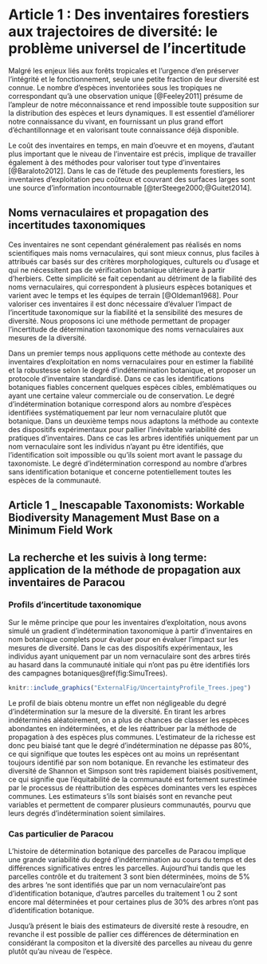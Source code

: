# Article 1 : Des inventaires forestiers aux trajectoires de diversité: le problème universel de l'incertitude

Malgré les enjeux liés aux forêts tropicales et l'urgence d'en préserver l'intégrité et le fonctionnement, seule une petite fraction de leur diversité est connue.
Le nombre d'espèces inventoriées sous les tropiques ne correspondant qu'à une observation unique [@Feeley2011] présume de l'ampleur de notre méconnaissance et rend impossible toute supposition sur la distribution des espèces et leurs dynamiques.
Il est essentiel d'améliorer notre connaissance du vivant, en fournissant un plus grand effort d'échantillonnage et en valorisant toute connaissance déjà disponible.

Le coût des inventaires en temps, en main d'oeuvre et en moyens, d'autant plus important que le niveau de l'inventaire est précis, implique de travailler également à des méthodes pour valoriser tout type d'inventaires [@Baraloto2012].
Dans le cas de l'étude des peuplements forestiers, les inventaires d'exploitation peu coûteux et couvrant des surfaces larges sont une source d'information incontournable [@terSteege2000;@Guitet2014].

## Noms vernaculaires et propagation des incertitudes taxonomiques

Ces inventaires ne sont cependant généralement pas réalisés en noms scientifiques mais noms vernaculaires, qui sont mieux connus, plus faciles à attribués car basés sur des critères morphologiques, culturels ou d'usage et qui ne nécessitent pas de vérification botanique ultérieure à partir d'herbiers.
Cette simplicité se fait cependant au détriment de la fiabilité des noms vernaculaires, qui correspondent à plusieurs espèces botaniques et varient avec le temps et les équipes de terrain [@Oldeman1968].
Pour valoriser ces inventaires il est donc nécessaire d'évaluer l'impact de l'incertitude taxonomique sur la fiabilité et la sensibilité des mesures de diversité.
Nous proposons ici une méthode permettant de propager l'incertitude de détermination taxonomique des noms vernaculaires aux mesures de la diversité.

Dans un premier temps nous appliquons cette méthode au contexte des inventaires d'exploitation en noms vernaculaires pour en estimer la fiabilité et la robustesse selon le degré d'indétermination botanique, et proposer un protocole d'inventaire standardisé.
Dans ce cas les identifications botaniques fiables concernent quelques espèces cibles, emblématiques ou ayant une certaine valeur commerciale ou de conservation.
Le degré d'indétermination botanique correspond alors au nombre d'espèces identifiées systématiquement par leur nom vernaculaire plutôt que botanique.
Dans un deuxième temps nous adaptons la méthode au contexte des dispositifs expérimentaux pour pallier l'inévitable variabilité des pratiques d'inventaires.
Dans ce cas les arbres identifiés uniquement par un nom vernaculaire sont les individus n'ayant pu être identifiés, que l'identification soit impossible ou qu'ils soient mort avant le passage du taxonomiste.
Le degré d'indétermination correspond au nombre d'arbres sans identification botanique et concerne potentiellement toutes les espèces de la communauté. 

## Article 1 _ Inescapable Taxonomists: Workable Biodiversity Management Must Base on a Minimum Field Work


## La recherche et les suivis à long terme: application de la méthode de propagation aux inventaires de Paracou

### Profils d'incertitude taxonomique

Sur le même principe que pour les inventaires d'exploitation, nous avons simulé un gradient d'indétermination taxonomique à partir d'inventaires en nom botanique complets pour évaluer pour en évaluer l'impact sur les mesures de diversité.
Dans le cas des dispositifs expérimentaux, les individus ayant uniquement par un nom vernaculaire sont des arbres tirés au hasard dans la communauté initiale qui n'ont pas pu être identifiés lors des campagnes botaniques\@ref(fig:SimuTrees).

```r
knitr::include_graphics("ExternalFig/UncertaintyProfile_Trees.jpeg")
```

Le profil de biais obtenu montre un effet non négligeable du degré d'indétermination sur la mesure de la diversité.
En tirant les arbres indéterminés aléatoirement, on a plus de chances de classer les espèces abondantes en indéterminées, et de les réattribuer par la méthode de propagation à des espèces plus communes.
L'estimateur de la richesse est donc peu biaisé tant que le degré d'indétermination ne dépasse pas 80%, ce qui signifique que toutes les espèces ont au moins un représentant toujours identifié par son nom botanique.
En revanche les estimateur des diversité de Shannon et Simpson sont très rapidement biaisés positivement, ce qui signifie que l'équitabilité de la communauté est fortement surestimée par le processus de réattribution des espèces dominantes vers les espèces communes.
Les estimateurs s'ils sont biaisés sont en revanche peut variables et permettent de comparer plusieurs communautés, pourvu que leurs degrés d'indétermination soient similaires.

### Cas particulier de Paracou

L'histoire de détermination botanique des parcelles de Paracou implique une grande variabilité du degré d'indétermination au cours du temps et des différences significatives entres les parcelles.
Aujourd'hui tandis que les parcelles contrôle et du traitement 3 sont bien déterminées, moins de 5% des arbres 'ne sont identifiés que par un nom vernaculaire'ont pas d'identification botanique, d'autres parcelles du traitement 1 ou 2 sont encore mal déterminées et pour certaines plus de 30% des arbres n'ont pas d'identification botanique.

Jusqu'à présent le biais des estimateurs de diversité reste à resoudre, en revanche il est possible de pallier ces différences de détermination en considérant la compositon et la diversité des parcelles au niveau du genre plutôt qu'au niveau de l'espèce.

